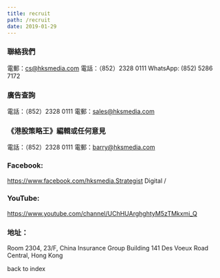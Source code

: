 ```yaml
---
title: recruit
path: /recruit
date: 2019-01-29
---
```




### 聯絡我們
  電郵：cs@hksmedia.com
  電話：（852）2328 0111
  WhatsApp: (852) 5286 7172

### 廣告查詢
  電話：（852）2328 0111
  電郵：sales@hksmedia.com

### 《港股策略王》編輯或任何意見
  電話：（852）2328 0111
  電郵：barry@hksmedia.com

### Facebook:
  https://www.facebook.com/hksmedia.Strategist Digital /

### YouTube:
  https://www.youtube.com/channel/UChHUArghghtyM5zTMkxmi_Q

### 地址：
Room 2304, 23/F, China Insurance Group Building 141 Des Voeux Road Central, Hong Kong


<Link to='/'>back to index</Link>
